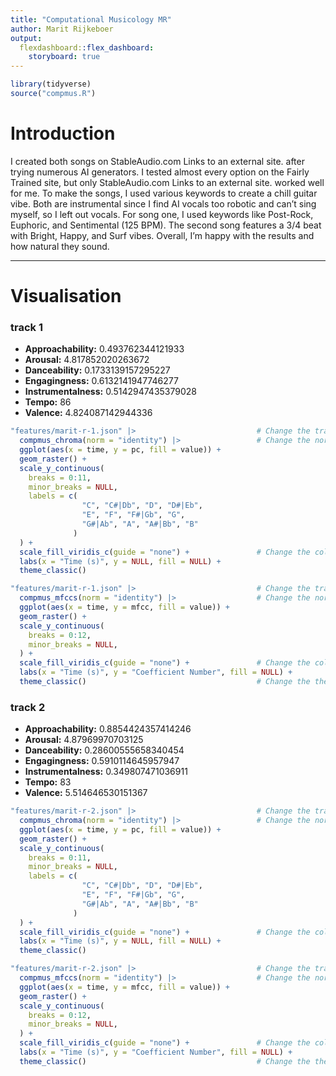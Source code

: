 ```yaml
---
title: "Computational Musicology MR"
author: Marit Rijkeboer
output: 
  flexdashboard::flex_dashboard:
    storyboard: true
---
```

```r
library(tidyverse)
source("compmus.R")
```
# Introduction
I created both songs on StableAudio.com
Links to an external site. after trying numerous AI generators. I tested almost every option on the Fairly Trained site, but only StableAudio.com
Links to an external site. worked well for me. To make the songs, I used various keywords to create a chill guitar vibe. Both are instrumental since I find AI vocals too robotic and can't sing myself, so I left out vocals. For song one, I used keywords like Post-Rock, Euphoric, and Sentimental (125 BPM). The second song features a 3/4 beat with Bright, Happy, and Surf vibes. Overall, I'm happy with the results and how natural they sound. 

---
# Visualisation

### track 1  
- **Approachability:** 0.493762344121933  
- **Arousal:** 4.817852020263672  
- **Danceability:** 0.1733139157295227  
- **Engagingness:** 0.6132141947746277  
- **Instrumentalness:** 0.5142947435379028  
- **Tempo:** 86  
- **Valence:** 4.824087142944336 

```r
"features/marit-r-1.json" |>                           # Change the track
  compmus_chroma(norm = "identity") |>                 # Change the norm
  ggplot(aes(x = time, y = pc, fill = value)) + 
  geom_raster() +
  scale_y_continuous(
    breaks = 0:11,
    minor_breaks = NULL,
    labels = c(
                "C", "C#|Db", "D", "D#|Eb",
                "E", "F", "F#|Gb", "G",
                "G#|Ab", "A", "A#|Bb", "B"
              )
  ) +
  scale_fill_viridis_c(guide = "none") +               # Change the colours?
  labs(x = "Time (s)", y = NULL, fill = NULL) +
  theme_classic() 
``` 

```r
"features/marit-r-1.json" |>                           # Change the track
  compmus_mfccs(norm = "identity") |>                  # Change the norm
  ggplot(aes(x = time, y = mfcc, fill = value)) + 
  geom_raster() +
  scale_y_continuous(
    breaks = 0:12,
    minor_breaks = NULL,
  ) +
  scale_fill_viridis_c(guide = "none") +               # Change the colours?
  labs(x = "Time (s)", y = "Coefficient Number", fill = NULL) +
  theme_classic()                                      # Change the theme?
```

### track 2 
- **Approachability:** 0.8854424357414246  
- **Arousal:** 4.87969970703125  
- **Danceability:** 0.28600555658340454  
- **Engagingness:** 0.5910114645957947  
- **Instrumentalness:** 0.349807471036911  
- **Tempo:** 83  
- **Valence:** 5.514646530151367



```r
"features/marit-r-2.json" |>                           # Change the track
  compmus_chroma(norm = "identity") |>                 # Change the norm
  ggplot(aes(x = time, y = pc, fill = value)) + 
  geom_raster() +
  scale_y_continuous(
    breaks = 0:11,
    minor_breaks = NULL,
    labels = c(
                "C", "C#|Db", "D", "D#|Eb",
                "E", "F", "F#|Gb", "G",
                "G#|Ab", "A", "A#|Bb", "B"
              )
  ) +
  scale_fill_viridis_c(guide = "none") +               # Change the colours?
  labs(x = "Time (s)", y = NULL, fill = NULL) +
  theme_classic() 
```

```r
"features/marit-r-2.json" |>                           # Change the track
  compmus_mfccs(norm = "identity") |>                  # Change the norm
  ggplot(aes(x = time, y = mfcc, fill = value)) + 
  geom_raster() +
  scale_y_continuous(
    breaks = 0:12,
    minor_breaks = NULL,
  ) +
  scale_fill_viridis_c(guide = "none") +               # Change the colours?
  labs(x = "Time (s)", y = "Coefficient Number", fill = NULL) +
  theme_classic()                                      # Change the theme?
```